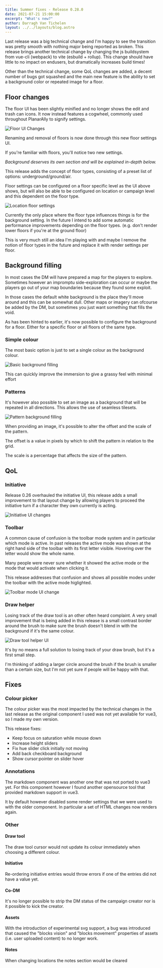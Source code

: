 ```yaml
---
title: Summer fixes - Release 0.28.0
date: 2021-07-21 15:00:00
excerpt: "What's new?"
author: Darragh Van Tichelen
layout: ../../layouts/blog.astro
---
```


Last release was a big technical change and I'm happy to see the transition was pretty smooth with nothing major being reported as broken. This release brings another technical change by changing the js buildsystem from vue-cli (webpack) to vite (esbuild + rollup). This change should have little to no impact on endusers, but dramatically increases build times!

Other than the technical change, some QoL changes are added, a decent number of bugs got squashed and the main new feature is the ability to set a background color or repeated image for a floor.

## Floor changes

The floor UI has been slightly minified and no longer shows the edit and trash can icons. It now instead features a cogwheel, commonly used throughout PlanarAlly to signify settings.

![Floor UI Changes](./0.28/floors.png)

Renaming and removal of floors is now done through this new floor settings UI.

If you're familiar with floors, you'll notice two new settings.

_Background deserves its own section and will be explained in-depth below._

This release adds the concept of floor types, consisting of a preset list of options: underground/ground/air.

Floor settings can be configured on a floor specific level as the UI above shows, but will also be able to be configured on location or campaign level and this dependent on the floor type.

![Location floor settings](./0.28/locations.png)

Currently the only place where the floor type influences things is for the background setting. In the future I intend to add some automatic performance improvements depending on the floor types. (e.g. don't render lower floors if you're at the ground floor)

This is very much still an idea I'm playing with and maybe I remove the notion of floor types in the future and replace it with render settings per floor.

## Background filling

In most cases the DM will have prepared a map for the players to explore.
Sometimes however an impromptu side-exploration can occur or maybe the players go out of your map boundaries because they found some exploit.

In those cases the default white background is the place they'll move around and this can be somewhat dull. Other maps or imagery can ofcourse be added by the DM, but sometimes you just want something that fills the void.

As has been hinted to earlier, it's now possible to configure the background for a floor. Either for a specific floor or all floors of the same type.

### Simple colour

The most basic option is just to set a single colour as the background colour.

![Basic background filling](./0.28/green.png)

This can quickly improve the immersion to give a grassy feel with minimal effort

### Patterns

It's however also possible to set an image as a background that will be repeated in all directions. This allows the use of seamless tilesets.

![Pattern background filling](./0.28/grass.png)

When providing an image, it's possible to alter the offset and the scale of the pattern.

The offset is a value in pixels by which to shift the pattern in relation to the grid.

The scale is a percentage that affects the size of the pattern.

## QoL

### Initiative

Release 0.26 overhauled the initiative UI, this release adds a small improvement to that layout change by allowing players to proceed the initiative turn if a character they own currently is acting.

![Initiative UI changes](./0.28/initiative.png)

### Toolbar

A common cause of confusion is the toolbar mode system and in particular which mode is active. In past releases the active mode was shown at the right hand side of the toolbar with its first letter visible. Hovering over the letter would show the whole name.

Many people were never sure whether it showed the active mode or the mode that would activate when clicking it.

This release addresses that confusion and shows all possible modes under the toolbar with the active mode higlighted.

![Toolbar mode UI change](./0.28/toolmode.png)

### Draw helper

Losing track of the draw tool is an other often heard complaint.
A very small improvement that is being added in this release is a small contrast border around the brush to make sure the brush doesn't blend in with the background if it's the same colour.

![Draw tool helper UI](./0.28/drawmode.png)

It's by no means a full solution to losing track of your draw brush, but it's a first small step.

I'm thinking of adding a larger circle around the brush if the brush is smaller than a certain size, but I'm not yet sure if people will be happy with that.

## Fixes

### Colour picker

The colour picker was the most impacted by the technical changes in the last release as the original component I used was not yet available for vue3, so I made my own version.

This release fixes:

-   Keep focus on saturation while mouse down
-   Increase height sliders
-   Fix hue slider click initially not moving
-   Add back checkboard background
-   Show cursor\:pointer on slider hover

### Annotations

The markdown component was another one that was not ported to vue3 yet. For this component however I found another opensource tool that provided markdown support in vue3.

It by default however disabled some render settings that we were used to with the older component. In particular a set of HTML changes now renders again.

### Other

#### Draw tool

The draw tool cursor would not update its colour immediately when choosing a different colour.

#### Initiative

Re-ordering initiative entries would throw errors if one of the entries did not have a value yet.

#### Co-DM

It's no longer possible to strip the DM status of the campaign creator nor is it possible to kick the creator.

#### Assets

With the introduction of experimental svg support, a bug was introduced that caused the "blocks vision" and "blocks movement" properties of assets (i.e. user uploaded content) to no longer work.

#### Notes

When changing locations the notes section would be cleared

